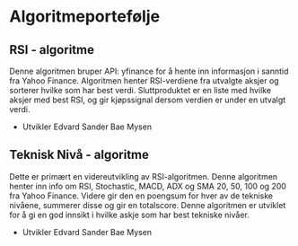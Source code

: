 # Algoritmeportefølje

## RSI - algoritme


<p className={styles.p}>
    Denne algoritmen bruper API: yfinance for å hente inn informasjon i sanntid fra Yahoo Finance. Algoritmen henter 
RSI-verdiene fra utvalgte aksjer og sorterer hvilke som har best verdi. Sluttproduktet er en liste med hvilke
aksjer med best RSI, og gir kjøpssignal dersom verdien er under en utvalgt verdi. 
</p>

<ul className={styles.ul}>
  <li>Utvikler Edvard Sander Bae Mysen</li>
</ul>


## Teknisk Nivå - algoritme

Dette er primært en videreutvikling av RSI-algoritmen. Denne algoritmen henter inn info om RSI, Stochastic, MACD, ADX
og SMA 20, 50, 100 og 200 fra Yahoo Finance. Videre gir den en poengsum for hver av de tekniske nivåene, summerer
disse og gir en totalscore. Denne algoritmen er utviklet for å gi en god innsikt i hvilke askje som har best
tekniske nivåer.
<ul className={styles.ul}>
  <li>Utvikler Edvard Sander Bae Mysen</li>
</ul>
